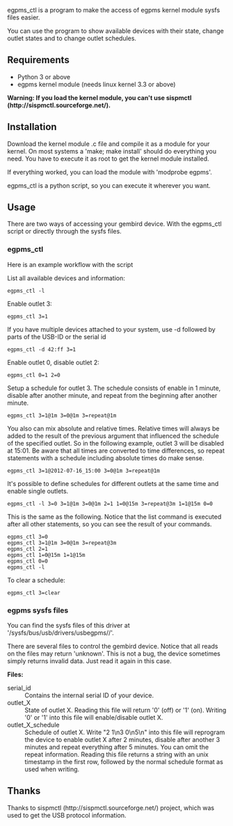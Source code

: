 egpms_ctl is a program to make the access of egpms kernel module sysfs files easier.

You can use the program to show available devices with their state, change outlet states and to change outlet schedules.

== Requirements ==

* Python 3 or above
* egpms kernel module (needs linux kernel 3.3 or above)

'''Warning: If you load the kernel module, you can't use sispmctl (http://sispmctl.sourceforge.net/).'''

== Installation ==

Download the kernel module .c file and compile it as a module for your kernel. On most systems a 'make; make install' should do everything you need. You have to execute it as root to get the kernel module installed.

If everything worked, you can load the module with 'modprobe egpms'.

egpms_ctl is a python script, so you can execute it wherever you want.

== Usage ==

There are two ways of accessing your gembird device. With the egpms_ctl script or directly through the sysfs files.

=== egpms_ctl ===

Here is an example workflow with the script

List all available devices and information:
<pre>
egpms_ctl -l
</pre>

Enable outlet 3:
<pre>
egpms_ctl 3=1
</pre>

If you have multiple devices attached to your system, use -d followed by parts of the USB-ID or the serial id
<pre>
egpms_ctl -d 42:ff 3=1
</pre>

Enable outlet 0, disable outlet 2:
<pre>
egpms_ctl 0=1 2=0
</pre>

Setup a schedule for outlet 3. The schedule consists of enable in 1 minute, disable after another minute, and repeat from the beginning after another minute.
<pre>
egpms_ctl 3=1@1m 3=0@1m 3=repeat@1m
</pre>

You also can mix absolute and relative times. Relative times will always be added to the result of the previous argument that influenced the schedule of the specified outlet. So in the following example, outlet 3 will be disabled at 15:01. Be aware that all times are converted to time differences, so repeat statements with a schedule including absolute times do make sense.
<pre>
egpms_ctl 3=1@2012-07-16_15:00 3=0@1m 3=repeat@1m
</pre>

It's possible to define schedules for different outlets at the same time and enable single outlets.
<pre>
egpms_ctl -l 3=0 3=1@1m 3=0@1m 2=1 1=0@15m 3=repeat@3m 1=1@15m 0=0
</pre>
This is the same as the following. Notice that the list command is executed after all other statements, so you can see the result of your commands.
<pre>
egpms_ctl 3=0
egpms_ctl 3=1@1m 3=0@1m 3=repeat@3m
egpms_ctl 2=1
egpms_ctl 1=0@15m 1=1@15m
egpms_ctl 0=0
egpms_ctl -l
</pre>

To clear a schedule:
<pre>
egpms_ctl 3=clear
</pre>


=== egpms sysfs files ===

You can find the sysfs files of this driver at '/sysfs/bus/usb/drivers/usbegpms/<USBID>/'.

There are several files to control the gembird device. Notice that all reads on the files may return 'unknown'. This is not a bug, the device sometimes simply returns invalid data. Just read it again in this case.

'''Files:'''
;serial_id
: Contains the internal serial ID of your device.
;outlet_X
: State of outlet X. Reading this file will return '0' (off) or '1' (on). Writing '0' or '1' into this file will enable/disable outlet X.
;outlet_X_schedule
: Schedule of outlet X. Write "2 1\n3 0\n5\n" into this file will reprogram the device to enable outlet X after 2 minutes, disable after another 3 minutes and repeat everything after 5 minutes. You can omit the repeat information. Reading this file returns a string with an unix timestamp in the first row, followed by the normal schedule format as used when writing.


== Thanks ==

Thanks to sispmctl (http://sispmctl.sourceforge.net/) project, which was used to get the USB protocol information.

